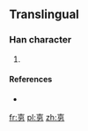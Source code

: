 ==Translingual==

===Han character===
{{Han char|rn=19|rad=力|as=06|sn=8|four=|canj=土口大尸 (GRKS)}}

# {{defn|Han|力06}}

====References====
* {{Han ref|kx=0147.231|uh=351B|ud=13595}}

[[fr:㔛]]
[[pl:㔛]]
[[zh:㔛]]
